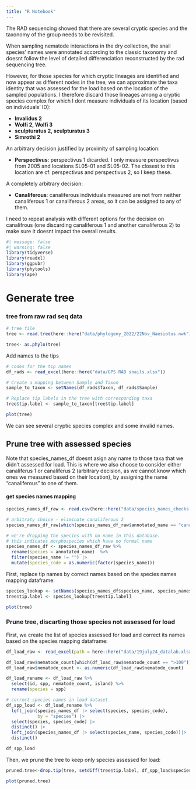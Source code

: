 ```yaml
---
title: "R Notebook"
---
```



The RAD sequencing showed that there are several cryptic species and the taxonomy of the group needs to be revisited.

When sampling nematode interactions in the dry collection, the snail species' names were annotated according to the classic taxonomy and doesnt follow the level of detailed differenciation reconstructed by the rad sequencing tree. 

However, for those species for which cryptic lineages are identified and now appear as different nodes in the tree, we can approximate the taxa identity that was assessed for the load based on the location of the sampled populations. I therefore discard those lineages among a cryptic species complex for which I dont measure individuals of its location (based on individuals' ID):

- **Invalidus 2**
- **Wolfi 2, Wolfi 3**
- **sculpturatus 2, sculpturatus 3**
- **Simrothi 2**

An arbitrary decision justified by proximity of sampling location:

- **Perspectivus**: perspectivus 1 dicarded. I only measure perspectivus from 2005 and locations SL05-01 and SL05-02. The closest to this location are cf. perspectivus and perspectivus 2, so I keep these.


A completely arbitrary decision:

- **Canaliferous**: canaliferous individuals measured are not from neither canaliferous 1 or canaliferous 2 areas, so it can be assigned to any of them. 

I need to repeat analysis with different options for the decision on canalifrous (one discarding canaliferous 1 and another canaliferous 2) to make sure it doesnt impact the overall results.


```r
#| message: false
#| warning: false
library(tidyverse)
library(readxl)
library(ggpubr)
library(phytools)
library(ape)

```




# Generate tree

### tree from raw rad seq data

```r

# tree file
tree <- read.tree(here::here("data/phylogeny_2022/22Nov_Naesiotus.nwk"))

tree<- as.phylo(tree)

```


Add names to the tips

```r
# codes for the tip names
df_rads <- read_excel(here::here("data/GPS RAD snails.xlsx"))

# Create a mapping between Sample and Taxon
sample_to_taxon <- setNames(df_rads$Taxon, df_rads$Sample)

# Replace tip labels in the tree with corresponding taxa
tree$tip.label <- sample_to_taxon[tree$tip.label]

plot(tree)

```


We can see several cryptic species complex and some invalid names.


## Prune tree with assessed species

Note that species_names_df doesnt asign any name to those taxa that we didn't assessed for load. This is where we also choose to consider either canaliferus 1 or canaliferus 2 (arbitrary decision, as we cannot know which ones we measured based on their location), by assigning the name "canaliferous" to one of them.


#### get species names mapping

```r
species_names_df_raw <- read.csv(here::here("data/species_names_checks.csv"))

# arbitraty choice - eliminate canaliferous 2
species_names_df_raw[which(species_names_df_raw$annotated_name == "canaliferus 2"), "species_name"] <- ""

# we're dropping the species with no name in this database. 
# this indicates morphospecies which have no formal name
species_names_df <- species_names_df_raw %>% 
  rename(species = annotated_name)  %>% 
  filter(species_name != "") |> 
  mutate(species_code = as.numeric(factor(species_name)))

```



First, replace tip names by correct names based on the species names mapping dataframe:

```r
species_lookup <- setNames(species_names_df$species_name, species_names_df$species)
tree$tip.label <- species_lookup[tree$tip.label]

plot(tree)
```


### Prune tree, discarting those species not assessed for load

First, we create the list of species assessed for load and correct its names based on the species mapping dataframe:


```r
df_load_raw <- read_excel(path = here::here("data/19july24_datalab.xlsx"), sheet = 3)

df_load_raw$nematode_count[which(df_load_raw$nematode_count == ">100")] <- "100"
df_load_raw$nematode_count <- as.numeric(df_load_raw$nematode_count)

df_load_rename <- df_load_raw %>% 
  select(id, spp, nematode_count, island) %>% 
  rename(species = spp)

# correct species names in load dataset
df_spp_load <- df_load_rename %>%
  left_join(species_names_df |> select(species, species_code),
            by = "species") |> 
  select(species, species_code) |> 
  distinct() |> 
  left_join(species_names_df |> select(species_name, species_code))|> 
  distinct()

df_spp_load
```

Then, we prune the tree to keep only species assessed for load:

```r
pruned.tree<-drop.tip(tree, setdiff(tree$tip.label, df_spp_load$species_name))

plot(pruned.tree)
```
